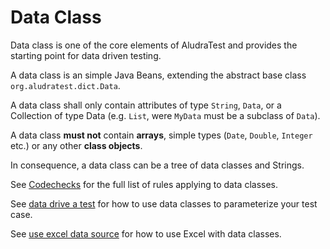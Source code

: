 = Data Class =

Data class is one of the core elements of AludraTest and provides the starting point for data driven testing.

A data class is an simple Java Beans, extending the abstract base class <code>org.aludratest.dict.Data</code>. 

A data class shall only contain attributes of type <code>String</code>, <code>Data</code>, or a Collection of type Data (e.g. <code>List<MyData></code>, were <code>MyData</code> must be a subclass of <code>Data</code>).

A data class '''must not''' contain '''arrays''', simple types (<code>Date</code>, <code>Double</code>, <code>Integer</code> etc.) or any other '''class objects'''.

In consequence, a data class can be a tree of data classes and Strings. 

See [[Codechecks]] for the full list of rules applying to data classes.

See [[data drive a test]] for how to use data classes to parameterize your test case.

See [[use excel data source]] for how to use Excel with data classes. 